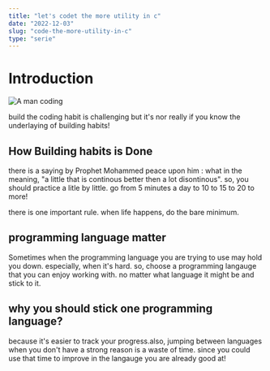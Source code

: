 ```yaml
---
title: "let's codet the more utility in c"
date: "2022-12-03"
slug: "code-the-more-utility-in-c"
type: "serie"
---
```



# Introduction

![A man coding]("../images/how-to-build-coding-habit-image-1")

build the coding habit is challenging but it's nor really if you know the underlaying of building habits!

## How Building habits is Done

there is a saying by Prophet Mohammed peace upon him :
what in the meaning, "a little that is continous better then a lot disontinous".
so, you should practice a litle by little. go from 5 minutes a day to 10 to 15 to 20 to more!

there is one important rule. when life happens, do the bare minimum.

## programming language matter

Sometimes when the programming language you are trying to use may hold you down. especially, when it's hard.
so, choose a programming langauge that you can enjoy working with. no matter what language it might be and stick to it.

## why you should stick one programming language?

because it's easier to track your progress.also, jumping between languages when you don't have a strong reason is a waste of time. since you could use that time to improve in the langauge you are already good at!

